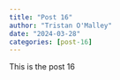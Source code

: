 ```yaml
---
title: "Post 16"
author: "Tristan O'Malley"
date: "2024-03-28"
categories: [post-16]
---
```


This is the post 16
